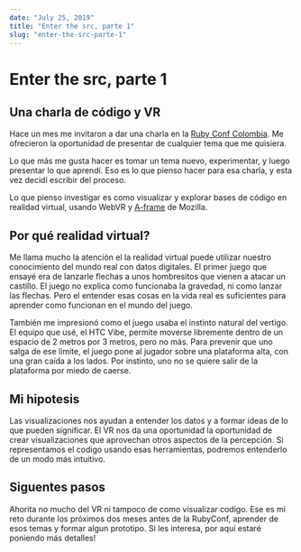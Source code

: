 ```yaml
---
date: "July 25, 2019"
title: "Enter the src, parte 1"
slug: "enter-the-src-parte-1"
---
```


# Enter the src, parte 1

## Una charla de código y VR

Hace un mes me invitaron a dar una charla en la [Ruby Conf
Colombia](https://www.rubyconf.co). Me ofrecieron la oportunidad de presentar de
cualquier tema que me quisiera.

Lo que más me gusta hacer es tomar un tema nuevo, experimentar, y luego
presentar lo que aprendí. Eso es lo que pienso hacer para esa charla, y esta
vez decidí escribir del proceso.

Lo que pienso investigar es como visualizar y explorar bases de código en
realidad virtual, usando WebVR y [A-frame](https://aframe.io/) de Mozilla.

## Por qué realidad virtual?

Me llama mucho la atención el la realidad virtual puede utilizar nuestro
conocimiento del mundo real con datos digitales. El primer juego que ensayé era
de lanzarle flechas a unos hombresitos que vienen a atacar un castillo. El juego
no explica como funcionaba la gravedad, ni como lanzar las flechas. Pero el
entender esas cosas en la vida real es suficientes para aprender como funcionan
en el mundo del juego.

También me impresionó como el juego usaba el instinto natural del vertigo. El
equipo que usé, el HTC Vibe, permite moverse libremente dentro de un espacio de
2 metros por 3 metros, pero no más. Para prevenir que uno salga de ese limite,
el juego pone al jugador sobre una plataforma alta, con una gran caída a los
lados. Por instinto, uno no se quiere salir de la plataforma por miedo de
caerse.

## Mi hipotesis
Las visualizaciones nos ayudan a entender los datos y a formar ideas de lo que
pueden significar. El VR nos da una oportunidad la oportunidad de crear
visualizaciones que aprovechan otros aspectos de la percepción. Si representamos
el codigo usando esas herramientas, podremos entenderlo de un modo más intuitivo.

## Siguentes pasos
Ahorita no mucho del VR ni tampoco de como visualizar codigo. Ese es mi reto durante los próximos
dos meses antes de la RubyConf, aprender de esos temas y formar algun prototipo.
Si les interesa, por aquí estaré poniendo más detalles!

